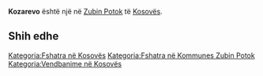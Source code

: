 {{Fshat në 
 | Emri                = Kozarevo
 | EmriAlt                = 
 | NAME_SHORT_FORM=      
 | NAME_GENERIC=      
 | NAME_SORT_NAME_RO=      KOZAREVO
 | FULL_NAME_RO = Kozarevo
 | FULL_NAME_ND_RO=Kozarevo
 | SORT_NAME_RG=KOZAREVO
 | FULL_NAME_RG=Kozarevo
 | FULL_NAME_ND_RG=Kozarevo
 | SRP_NAME_SHORT_FORM=      
 | SRP_NAME_GENERIC=      
 | SRP_NAME_SORT_NAME_RO=      
 | SRP_FULL_NAME_RO = 
 | SRP_FULL_NAME_ND_RO=
 | SRP_SORT_NAME_RG=
 | SRP_FULL_NAME_RG=
 | SRP_FULL_NAME_ND_RG=
 | Emri (Rasa dhanore) = 
 | Figura              = 
 | Shteti              = Kosovo
 | Komuna              = Zubin Potok
 | Kodi postar         = 
 | Sipërfaqja          = 

 | Popullsia           = 

 | Regj. i popullsisë  = 
 | Dend. e popullsisë  = 
 | Faqja zyrtare       = 
 <!--- Koordinatat ----> 
 | Gjerësia            = 42.959444
 | Gjatësia            = 20.735
 | Lartësia            = 
}}
'''Kozarevo''' është një [[]] në [[Zubin Potok]] të [[Kosovës]].

<!-- == Gjeografia == -->
<!-- == Historia == -->
<!-- == Demografia == -->
== Shih edhe ==
{{Komuna Zubin Potok}}
{{Kosovo-Administrata-Cung}}

[[Kategoria:Fshatra në Kosovës]]
[[Kategoria:Fshatra në Kommunes Zubin Potok]]
[[Kategoria:Vendbanime në Kosovës]]